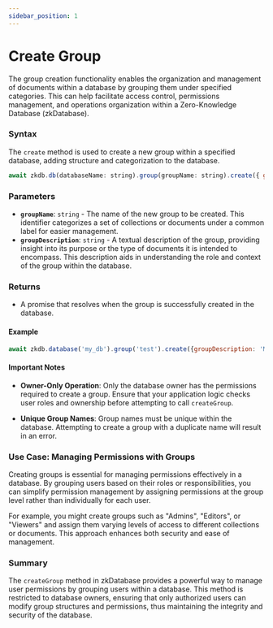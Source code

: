 ```yaml
---
sidebar_position: 1
---
```


# Create Group

The group creation functionality enables the organization and management of documents within a database by grouping them under specified categories. This can help facilitate access control, permissions management, and operations organization within a Zero-Knowledge Database (zkDatabase).

### Syntax

The `create` method is used to create a new group within a specified database, adding structure and categorization to the database.

```javascript
await zkdb.db(databaseName: string).group(groupName: string).create({ groupDescription: string});
```

### Parameters

- **`groupName`**: `string` - The name of the new group to be created. This identifier categorizes a set of collections or documents under a common label for easier management.
- **`groupDescription`**: `string` - A textual description of the group, providing insight into its purpose or the type of documents it is intended to encompass. This description aids in understanding the role and context of the group within the database.

### Returns

- A promise that resolves when the group is successfully created in the database.

#### Example

```javascript
await zkdb.database('my_db').group('test').create({groupDescription: 'My first test group'});
```
#### Important Notes

- **Owner-Only Operation**: Only the database owner has the permissions required to create a group. Ensure that your application logic checks user roles and ownership before attempting to call `createGroup`.

- **Unique Group Names**: Group names must be unique within the database. Attempting to create a group with a duplicate name will result in an error.

### Use Case: Managing Permissions with Groups

Creating groups is essential for managing permissions effectively in a database. By grouping users based on their roles or responsibilities, you can simplify permission management by assigning permissions at the group level rather than individually for each user.

For example, you might create groups such as "Admins", "Editors", or "Viewers" and assign them varying levels of access to different collections or documents. This approach enhances both security and ease of management.

### Summary

The `createGroup` method in zkDatabase provides a powerful way to manage user permissions by grouping users within a database. This method is restricted to database owners, ensuring that only authorized users can modify group structures and permissions, thus maintaining the integrity and security of the database.

